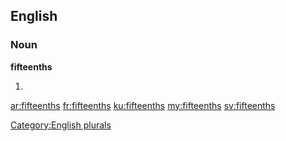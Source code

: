==English==

===Noun===
'''fifteenths'''

# {{plural of|fifteenth}}

[[Category:English plurals]]

[[ar:fifteenths]]
[[fr:fifteenths]]
[[ku:fifteenths]]
[[my:fifteenths]]
[[sv:fifteenths]]